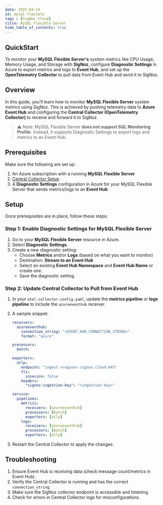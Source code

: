 ```yaml
---
date: 2025-04-24
id: mysql-flexible
tags : [SigNoz Cloud]
title: MySQL Flexible Server
hide_table_of_contents: true
---
```


## QuickStart

To monitor your **MySQL Flexible Server's** system metrics like CPU Usage, Memory Usage, and Storage with **SigNoz**, configure **Diagnostic Settings** in Azure to export metrics and logs to **Event Hub**, and set up the **OpenTelemetry Collector** to pull data from Event Hub and send it to SigNoz.

## Overview

In this guide, you'll learn how to monitor **MySQL Flexible Server** system metrics using SigNoz. This is achieved by pushing telemetry data to **Azure Event Hub** and configuring the **Central Collector (OpenTelemetry Collector)** to receive and forward it to SigNoz.

> ⚠️ Note: MySQL Flexible Server **does not support SQL Monitoring Profile**. Instead, it supports Diagnostic Settings to export logs and metrics to an Event Hub.

<Tabs entityName="plans">
<TabItem value="signoz-cloud" label="SigNoz Cloud" default>

## Prerequisites

Make sure the following are set up:

1. An Azure subscription with a running **MySQL Flexible Server**
2. [Central Collector Setup](../bootstrapping/collector-setup)
3. A **Diagnostic Settings** configuration in Azure for your MySQL Flexible Server that sends metrics/logs to an **Event Hub**

## Setup

Once prerequisites are in place, follow these steps:

### Step 1: Enable Diagnostic Settings for MySQL Flexible Server

1. Go to your **MySQL Flexible Server** resource in Azure.
2. Select **Diagnostic Settings**.
3. Create a new diagnostic setting:
   - Choose **Metrics** and/or **Logs** (based on what you want to monitor)
   - Destination: **Stream to an Event Hub**
   - Select an existing **Event Hub Namespace** and **Event Hub Name** or create one.
   - Save the diagnostic setting.

### Step 2: Update Central Collector to Pull from Event Hub

1. In your `otel-collector-config.yaml`, update the **metrics pipeline** or **logs pipeline** to include the `azureeventhub` receiver.
2. A sample snippet:
    ```yaml
    receivers:
      azureeventhub:
        connection_string: "<EVENT_HUB_CONNECTION_STRING>"
        format: "azure"

    processors:
      batch:

    exporters:
      otlp:
        endpoint: "ingest.<region>.signoz.cloud:443"
        tls:
          insecure: false
        headers:
          "signoz-ingestion-key": "<ingestion-key>"

    service:
      pipelines:
        metrics:
          receivers: [azureeventhub]
          processors: [batch]
          exporters: [otlp]
        logs:
          receivers: [azureeventhub]
          processors: [batch]
          exporters: [otlp]
    ```

3. Restart the Central Collector to apply the changes.

## Troubleshooting

1. Ensure Event Hub is receiving data (check message count/metrics in Event Hub).
2. Verify the Central Collector is running and has the correct `connection_string`.
3. Make sure the SigNoz collector endpoint is accessible and listening.
4. Check for errors in Central Collector logs for misconfigurations.

</TabItem>
</Tabs>
